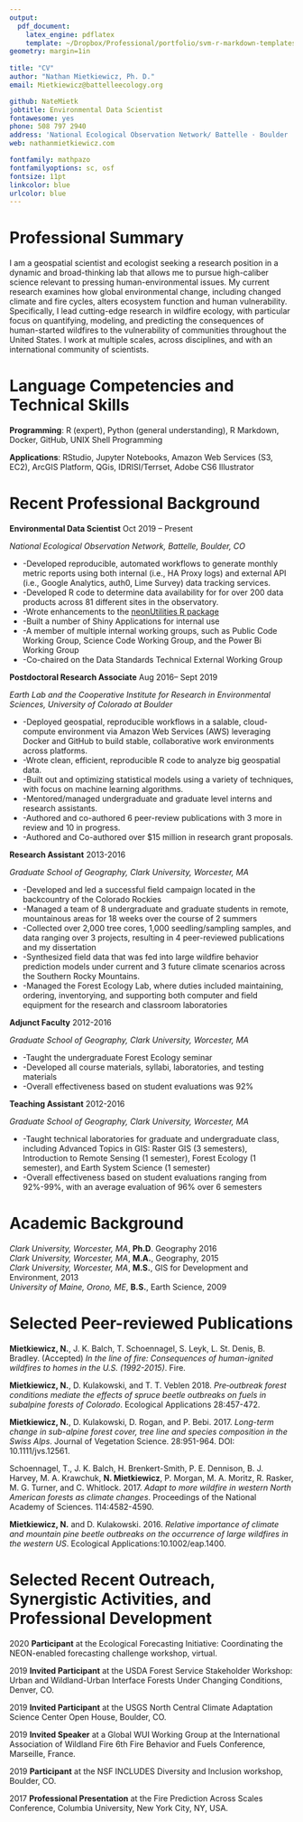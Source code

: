 ```yaml
---
output:
  pdf_document:
    latex_engine: pdflatex
    template: ~/Dropbox/Professional/portfolio/svm-r-markdown-templates/svm-latex-cv.tex
geometry: margin=1in
  
title: "CV"
author: "Nathan Mietkiewicz, Ph. D."
email: Mietkiewicz@battelleecology.org

github: NateMietk
jobtitle: Environmental Data Scientist
fontawesome: yes
phone: 508 797 2940
address: 'National Ecological Observation Network/ Battelle · Boulder · CO '
web: nathanmietkiewicz.com

fontfamily: mathpazo
fontfamilyoptions: sc, osf
fontsize: 11pt
linkcolor: blue
urlcolor: blue
---
```

# Professional Summary
I am a geospatial scientist and ecologist seeking a research position in a dynamic and broad-thinking lab that allows me to pursue high-caliber science relevant to pressing human-environmental issues. My current research examines how global environmental change, including changed climate and fire cycles, alters ecosystem function and human vulnerability. Specifically, I lead cutting-edge research in wildfire ecology, with particular focus on quantifying, modeling, and predicting the consequences of human-started wildfires to the vulnerability of communities throughout the United States. I work at multiple scales, across disciplines, and with an international community of scientists. 

# Language Competencies and Technical Skills

**Programming**: R (expert), Python (general understanding), R Markdown, Docker, GitHub, UNIX Shell Programming

**Applications**: RStudio, Jupyter Notebooks, Amazon Web Services (S3, EC2), ArcGIS Platform, QGis, IDRISI/Terrset, Adobe CS6 Illustrator

# Recent Professional Background
**Environmental Data Scientist** \hfill Oct 2019 -- Present

*National Ecological Observation Network, Battelle, Boulder, CO*

- -Developed reproducible, automated workflows to generate monthly metric reports using both internal (i.e., HA Proxy logs) and external API (i.e., Google Analytics, auth0, Lime Survey) data tracking services.
- -Developed R code to determine data availability for for over 200 data products across 81 different sites in the observatory.
- -Wrote enhancements to the [neonUtilities R package](https://github.com/NEONScience/NEON-utilities)
- -Built a number of Shiny Applications for internal use 
- -A member of multiple internal working groups, such as Public Code Working Group, Science Code Working Group, and the Power Bi Working Group
- -Co-chaired on the Data Standards Technical External Working Group

**Postdoctoral Research Associate** \hfill Aug 2016-- Sept 2019

*Earth Lab and the Cooperative Institute for Research in Environmental Sciences, University of Colorado at Boulder*

- -Deployed geospatial, reproducible workflows in a salable, cloud-compute environment via Amazon Web Services (AWS) leveraging Docker and GitHub to build stable, collaborative work environments across platforms.
- -Wrote clean, efficient, reproducible R code to analyze big geospatial data.
- -Built out and optimizing statistical models using a variety of techniques, with focus on machine learning algorithms.
- -Mentored/managed undergraduate and graduate level interns and research assistants.
- -Authored and co-authored 6 peer-review publications with 3 more in review and 10 in progress.
- -Authored and Co-authored over $15 million in research grant proposals.

**Research Assistant** \hfill 2013-2016

*Graduate School of Geography, Clark University, Worcester, MA*

- -Developed and led a successful field campaign located in the backcountry of the Colorado Rockies
- -Managed a team of 8 undergraduate and graduate students in remote, mountainous areas for 18 weeks over the course of 2 summers
- -Collected over 2,000 tree cores, 1,000 seedling/sampling samples, and data ranging over 3 projects, resulting in 4 peer-reviewed publications and my dissertation
- -Synthesized field data that was fed into large wildfire behavior prediction models under current and 3 future climate scenarios across the Southern Rocky Mountains.
- -Managed the Forest Ecology Lab, where duties included maintaining, ordering, inventorying, and supporting both computer and field equipment for the research and classroom laboratories

**Adjunct Faculty** \hfill 2012-2016

*Graduate School of Geography, Clark University, Worcester, MA*

- -Taught the undergraduate Forest Ecology seminar
- -Developed all course materials, syllabi, laboratories, and testing materials
- -Overall effectiveness based on student evaluations was 92%

**Teaching Assistant** \hfill 2012-2016

*Graduate School of Geography, Clark University, Worcester, MA*

- -Taught technical laboratories for graduate and undergraduate class, including Advanced Topics in GIS: Raster GIS (3 semesters), Introduction to Remote Sensing (1 semester), Forest Ecology (1 semester), and Earth System Science (1 semester)
- -Overall effectiveness based on student evaluations ranging from 92%-99%, with an average evaluation of 96% over 6 semesters

# Academic Background
*Clark University, Worcester, MA*, **Ph.D**. Geography \hfill 2016 \
*Clark University, Worcester, MA*, **M.A.**, Geography, \hfill 2015 \
*Clark University, Worcester, MA*, **M.S.**, GIS for Development and Environment, \hfill 2013 \
*University of Maine, Orono, ME*, **B.S.**, Earth Science, \hfill 2009

# Selected Peer-reviewed Publications 

**Mietkiewicz, N.**, J. K. Balch, T. Schoennagel, S. Leyk, L. St. Denis, B. Bradley. (Accepted) *In the line of fire: Consequences of human-ignited wildfires to homes in the U.S. (1992-2015)*. Fire.

**Mietkiewicz, N.**, D. Kulakowski, and T. T. Veblen 2018. *Pre‐outbreak forest conditions mediate the effects of spruce beetle outbreaks on fuels in subalpine forests of Colorado*. Ecological Applications 28:457-472.

**Mietkiewicz, N.**, D. Kulakowski, D. Rogan, and P. Bebi. 2017. *Long-term change in sub-alpine forest cover, tree line and species composition in the Swiss Alps*. Journal of Vegetation Science. 28:951-964. DOI: 10.1111/jvs.12561.

Schoennagel, T., J. K. Balch, H. Brenkert-Smith, P. E. Dennison, B. J. Harvey, M. A. Krawchuk, **N. Mietkiewicz**, P. Morgan, M. A. Moritz, R. Rasker, M. G. Turner, and C. Whitlock. 2017. *Adapt to more wildfire in western North American forests as climate changes*. Proceedings of the National Academy of Sciences. 114:4582-4590.

**Mietkiewicz, N.** and D. Kulakowski. 2016. *Relative importance of climate and mountain pine beetle outbreaks on the occurrence of large wildfires in the western US*. Ecological Applications:10.1002/eap.1400.

# Selected Recent Outreach, Synergistic Activities, and Professional Development 

2020 **Participant** at the Ecological Forecasting Initiative: Coordinating the NEON-enabled forecasting challenge workshop, virtual.

2019 **Invited Participant** at the USDA Forest Service Stakeholder Workshop: Urban and Wildland-Urban Interface Forests Under Changing Conditions, Denver, CO.

2019 **Invited Participant** at the USGS North Central Climate Adaptation Science Center Open House, Boulder, CO.

2019 **Invited Speaker** at a Global WUI Working Group at the International Association of Wildland Fire 6th Fire Behavior and Fuels Conference, Marseille, France.

2019 **Participant** at the NSF INCLUDES Diversity and Inclusion workshop, Boulder, CO.

2017 **Professional Presentation** at the Fire Prediction Across Scales Conference, Columbia University, New York City, NY, USA.